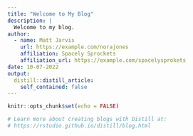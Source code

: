 ```yaml
---
title: "Welcome to My Blog"
description: |
  Welcome to my blog.
author:
  - name: Matt Jarvis
    url: https://example.com/norajones
    affiliation: Spacely Sprockets
    affiliation_url: https://example.com/spacelysprokets
date: 10-07-2022
output:
  distill::distill_article:
    self_contained: false
---
```


```r
knitr::opts_chunk$set(echo = FALSE)

# Learn more about creating blogs with Distill at:
# https://rstudio.github.io/distill/blog.html

```



